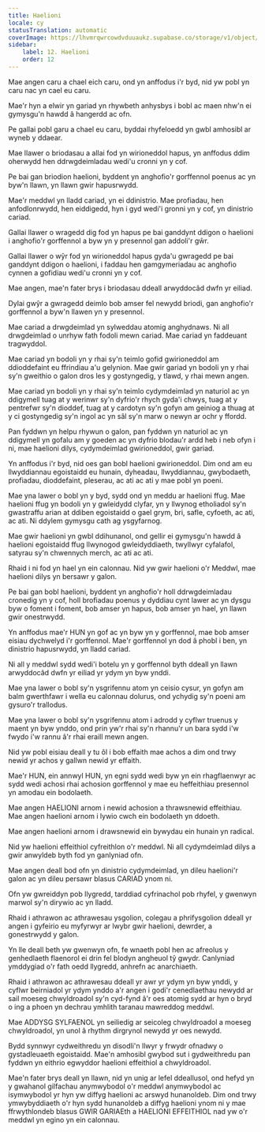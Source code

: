```yaml
---
title: Haelioni
locale: cy
statusTranslation: automatic
coverImage: https://lhvmrqwrcowdvduuaukz.supabase.co/storage/v1/object/public/strapi-uploads/small_cover-educacion-fundamental.webp-2d51a7828a2b1309555be27f7e2a61a0.webp
sidebar:
    label: 12. Haelioni
    order: 12
---
```

Mae angen caru a chael eich caru, ond yn anffodus i'r byd, nid yw pobl yn caru nac yn cael eu caru.

Mae'r hyn a elwir yn gariad yn rhywbeth anhysbys i bobl ac maen nhw'n ei gymysgu'n hawdd â hangerdd ac ofn.

Pe gallai pobl garu a chael eu caru, byddai rhyfeloedd yn gwbl amhosibl ar wyneb y ddaear.

Mae llawer o briodasau a allai fod yn wirioneddol hapus, yn anffodus ddim oherwydd hen ddrwgdeimladau wedi'u cronni yn y cof.

Pe bai gan briodion haelioni, byddent yn anghofio'r gorffennol poenus ac yn byw'n llawn, yn llawn gwir hapusrwydd.

Mae'r meddwl yn lladd cariad, yn ei ddinistrio. Mae profiadau, hen anfodlonrwydd, hen eiddigedd, hyn i gyd wedi'i gronni yn y cof, yn dinistrio cariad.

Gallai llawer o wragedd dig fod yn hapus pe bai ganddynt ddigon o haelioni i anghofio'r gorffennol a byw yn y presennol gan addoli'r gŵr.

Gallai llawer o wŷr fod yn wirioneddol hapus gyda'u gwragedd pe bai ganddynt ddigon o haelioni, i faddau hen gamgymeriadau ac anghofio cynnen a gofidiau wedi'u cronni yn y cof.

Mae angen, mae'n fater brys i briodasau ddeall arwyddocâd dwfn yr eiliad.

Dylai gwŷr a gwragedd deimlo bob amser fel newydd briodi, gan anghofio'r gorffennol a byw'n llawen yn y presennol.

Mae cariad a drwgdeimlad yn sylweddau atomig anghydnaws. Ni all drwgdeimlad o unrhyw fath fodoli mewn cariad. Mae cariad yn faddeuant tragwyddol.

Mae cariad yn bodoli yn y rhai sy'n teimlo gofid gwirioneddol am ddioddefaint eu ffrindiau a'u gelynion. Mae gwir gariad yn bodoli yn y rhai sy'n gweithio o galon dros les y gostyngedig, y tlawd, y rhai mewn angen.

Mae cariad yn bodoli yn y rhai sy'n teimlo cydymdeimlad yn naturiol ac yn ddigymell tuag at y werinwr sy'n dyfrio'r rhych gyda'i chwys, tuag at y pentrefwr sy'n dioddef, tuag at y cardotyn sy'n gofyn am geiniog a thuag at y ci gostyngedig sy'n ingol ac yn sâl sy'n marw o newyn ar ochr y ffordd.

Pan fyddwn yn helpu rhywun o galon, pan fyddwn yn naturiol ac yn ddigymell yn gofalu am y goeden ac yn dyfrio blodau'r ardd heb i neb ofyn i ni, mae haelioni dilys, cydymdeimlad gwirioneddol, gwir gariad.

Yn anffodus i'r byd, nid oes gan bobl haelioni gwirioneddol. Dim ond am eu llwyddiannau egoistaidd eu hunain, dyheadau, llwyddiannau, gwybodaeth, profiadau, dioddefaint, pleserau, ac ati ac ati y mae pobl yn poeni.

Mae yna lawer o bobl yn y byd, sydd ond yn meddu ar haelioni ffug. Mae haelioni ffug yn bodoli yn y gwleidydd clyfar, yn y llwynog etholiadol sy'n gwastraffu arian at ddiben egoistaidd o gael grym, bri, safle, cyfoeth, ac ati, ac ati. Ni ddylem gymysgu cath ag ysgyfarnog.

Mae gwir haelioni yn gwbl ddihunanol, ond gellir ei gymysgu'n hawdd â haelioni egoistaidd ffug llwynogod gwleidyddiaeth, twyllwyr cyfalafol, satyrau sy'n chwennych merch, ac ati ac ati.

Rhaid i ni fod yn hael yn ein calonnau. Nid yw gwir haelioni o'r Meddwl, mae haelioni dilys yn bersawr y galon.

Pe bai gan bobl haelioni, byddent yn anghofio'r holl ddrwgdeimladau cronedig yn y cof, holl brofiadau poenus y dyddiau cynt lawer ac yn dysgu byw o foment i foment, bob amser yn hapus, bob amser yn hael, yn llawn gwir onestrwydd.

Yn anffodus mae'r HUN yn gof ac yn byw yn y gorffennol, mae bob amser eisiau dychwelyd i'r gorffennol. Mae'r gorffennol yn dod â phobl i ben, yn dinistrio hapusrwydd, yn lladd cariad.

Ni all y meddwl sydd wedi'i botelu yn y gorffennol byth ddeall yn llawn arwyddocâd dwfn yr eiliad yr ydym yn byw ynddi.

Mae yna lawer o bobl sy'n ysgrifennu atom yn ceisio cysur, yn gofyn am balm gwerthfawr i wella eu calonnau dolurus, ond ychydig sy'n poeni am gysuro'r trallodus.

Mae yna lawer o bobl sy'n ysgrifennu atom i adrodd y cyflwr truenus y maent yn byw ynddo, ond prin yw'r rhai sy'n rhannu'r un bara sydd i'w fwydo i'w rannu â'r rhai eraill mewn angen.

Nid yw pobl eisiau deall y tu ôl i bob effaith mae achos a dim ond trwy newid yr achos y gallwn newid yr effaith.

Mae'r HUN, ein annwyl HUN, yn egni sydd wedi byw yn ein rhagflaenwyr ac sydd wedi achosi rhai achosion gorffennol y mae eu heffeithiau presennol yn amodau ein bodolaeth.

Mae angen HAELIONI arnom i newid achosion a thrawsnewid effeithiau. Mae angen haelioni arnom i lywio cwch ein bodolaeth yn ddoeth.

Mae angen haelioni arnom i drawsnewid ein bywydau ein hunain yn radical.

Nid yw haelioni effeithiol cyfreithlon o'r meddwl. Ni all cydymdeimlad dilys a gwir anwyldeb byth fod yn ganlyniad ofn.

Mae angen deall bod ofn yn dinistrio cydymdeimlad, yn dileu haelioni'r galon ac yn dileu persawr blasus CARIAD ynom ni.

Ofn yw gwreiddyn pob llygredd, tarddiad cyfrinachol pob rhyfel, y gwenwyn marwol sy'n dirywio ac yn lladd.

Rhaid i athrawon ac athrawesau ysgolion, colegau a phrifysgolion ddeall yr angen i gyfeirio eu myfyrwyr ar lwybr gwir haelioni, dewrder, a gonestrwydd y galon.

Yn lle deall beth yw gwenwyn ofn, fe wnaeth pobl hen ac afreolus y genhedlaeth flaenorol ei drin fel blodyn angheuol tŷ gwydr. Canlyniad ymddygiad o'r fath oedd llygredd, anhrefn ac anarchiaeth.

Rhaid i athrawon ac athrawesau ddeall yr awr yr ydym yn byw ynddi, y cyflwr beirniadol yr ydym ynddo a'r angen i godi'r cenedlaethau newydd ar sail moeseg chwyldroadol sy'n cyd-fynd â'r oes atomig sydd ar hyn o bryd o ing a phoen yn dechrau ymhlith taranau mawreddog meddwl.

Mae ADDYSG SYLFAENOL yn seiliedig ar seicoleg chwyldroadol a moeseg chwyldroadol, yn unol â rhythm dirgrynol newydd yr oes newydd.

Bydd synnwyr cydweithredu yn disodli'n llwyr y frwydr ofnadwy o gystadleuaeth egoistaidd. Mae'n amhosibl gwybod sut i gydweithredu pan fyddwn yn eithrio egwyddor haelioni effeithiol a chwyldroadol.

Mae'n fater brys deall yn llawn, nid yn unig ar lefel ddeallusol, ond hefyd yn y gwahanol gilfachau anymwybodol o'r meddwl anymwybodol ac isymwybodol yr hyn yw diffyg haelioni ac arswyd hunanoldeb. Dim ond trwy ymwybyddiaeth o'r hyn sydd hunanoldeb a diffyg haelioni ynom ni y mae ffrwythlondeb blasus GWIR GARIAEth a HAELIONI EFFEITHIOL nad yw o'r meddwl yn egino yn ein calonnau.

